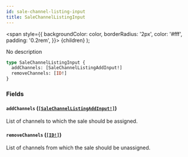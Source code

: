 ```yaml
---
id: sale-channel-listing-input
title: SaleChannelListingInput
---
```


<span
style={{
      backgroundColor: color,
      borderRadius: '2px',
      color: '#fff',
      padding: '0.2rem',
    }}>
{children}
</span>
);

No description

```graphql
type SaleChannelListingInput {
  addChannels: [SaleChannelListingAddInput!]
  removeChannels: [ID!]
}
```

### Fields

#### `addChannels` ([`[SaleChannelListingAddInput!]`](/api-reference/inputs/sale-channel-listing-add-input.mdx))

List of channels to which the sale should be assigned.

#### `removeChannels` ([`[ID!]`](/api-reference/scalars/id.mdx))

List of channels from which the sale should be unassigned.
